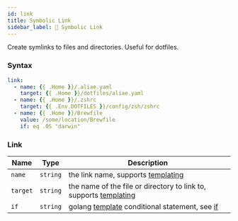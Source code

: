```yaml
---
id: link
title: Symbolic Link
sidebar_label: 🔗 Symbolic Link
---
```


Create symlinks to files and directories. Useful for dotfiles.

### Syntax

```yaml
link:
  - name: {{ .Home }}/.aliae.yaml
    target: {{ .Home }}/dotfiles/aliae.yaml
  - name: {{ .Home }}/.zshrc
    target: {{ .Env.DOTFILES }}/config/zsh/zshrc
  - name: {{ .Home }}/Brewfile
    value: /some/location/Brewfile
    if: eq .OS "darwin"
```

### Link

| Name     | Type     | Description                                                                    |
| -------- | -------- | ------------------------------------------------------------------------------ |
| `name`   | `string` | the link name, supports [templating][templates]                                |
| `target` | `string` | the name of the file or directory to link to, supports [templating][templates] |
| `if`     | `string` | golang [template][go-text-template] conditional statement, see [if][if]        |

[go-text-template]: https://golang.org/pkg/text/template/
[if]: if.mdx
[templates]: templates.mdx
